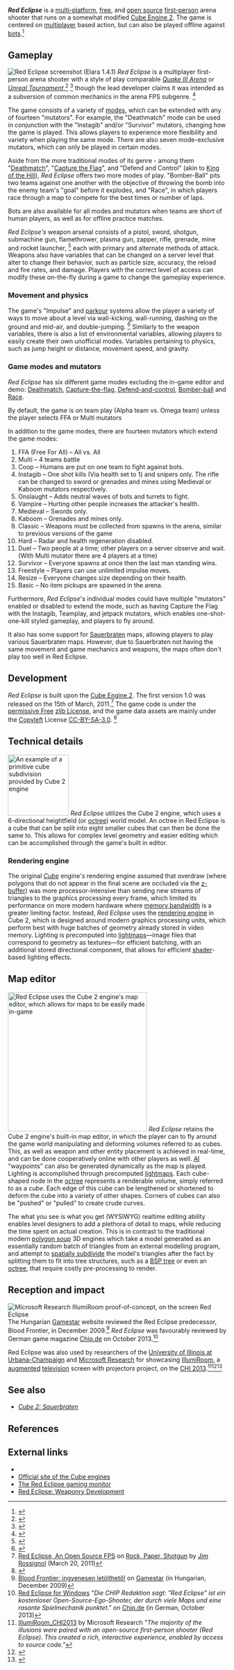 {{Infobox video game
| title     = Red Eclipse
| image     = Red Eclipse.png
| caption   = The Red Eclipse logo
| developer = Quinton Reeves, Lee Salzman
| engine    = [[Cube 2: Sauerbraten|Cube Engine 2]]
| released = '''Version 1.0''': <br/> {{date|2011-03-26}} <br/> '''Version 1.5.3 (''Stable'')''': <br/> {{date|2015-07-17}}
| genre     = [[First-person shooter]], [[Third-person shooter]]
| modes     = [[Multiplayer]], [[Single-player]]
| platforms = [[Cross-Platform]]
}}

'''''Red Eclipse''''' is a [[Cross-platform|multi-platform]], [[Free software|free]], and [[open source]] [[first-person shooter|first-person]] arena shooter that runs on a somewhat modified [[Cube 2: Sauerbraten|Cube Engine 2]]. The game is centered on [[multiplayer]] based action, but can also be played offline against [[Computer game bot|bots]].<ref>{{cite web |url=http://www.pcgamer.com/2011/03/31/marchs-best-free-pc-games/ |title=March's best free PC games |author=Lewis Denby |date=March 31, 2011 |work=pcgamer.com |publisher =PC Gamer |accessdate=Nov 28, 2011}}</ref>

== Gameplay ==
[[File:Red Eclipse screenshot (Elara 1.4.1).png|thumb|Red Eclipse screenshot (Elara 1.4.1)]]
''Red Eclipse'' is a multiplayer first-person arena shooter with a style of play comparable ''[[Quake III Arena]]'' or ''[[Unreal Tournament]]'',<ref>{{cite web |url=http://www.joystiq.com/2011/03/18/free-open-source-fps-red-eclipse-hits-version-1-0/ |title=Free, open source FPS 'Red Eclipse' hits version 1.0 |author=Mike Schramm |date=March 18, 2011 |work=joystiq.com |publisher=Joystiq |accessdate=April 17, 2011}}</ref>
<ref>{{cite web |url=http://www.geeky-gadgets.com/red-eclipse-version-1-0-open-source-fps-game-released-18-03-2011/ |title=Red Eclipse Version 1.0 Open Source FPS Game Released (video) |author=Julian Horsey |date=March 18, 2011 |work=geeky-gadgets.com |publisher=Geeky Gadgets |accessdate=April 17, 2011}}</ref> though the lead developer claims it was intended as a subversion of common mechanics in the arena FPS subgenre. <ref>{{cite web |url=http://forum.freegamedev.net/viewtopic.php?f=72&t=1955&p=19659#p19659|title=Re: Xonotic vs Red Eclipse|last1=Reeves|first1=Quinton|date=2011-09-09|website=FreeGameDev Forum|accessdate=2014-03-23}}</ref>

The game consists of a variety of [[Game mode#Game modes|modes]], which can be extended with any of fourteen "mutators". For example, the "Deathmatch" mode can be used in conjunction with the "Instagib" and/or "Survivor" mutators, changing how the game is played. This allows players to experience more flexibility and variety when playing the same mode. There are also seven mode-exclusive mutators, which can only be played in certain modes.

Aside from the more traditional modes of its genre - among them "[[Deathmatch|Deathmatch]]", "[[Capture-the-flag|Capture the Flag]]", and "Defend and Control" (akin to [[King of the Hill (game)|King of the Hill]]), ''Red Eclipse'' offers two more modes of play. "Bomber-Ball" pits two teams against one another with the objective of throwing the bomb into the enemy team's "goal" before it explodes, and "Race", in which players race through a map to compete for the best times or number of laps.

Bots are also available for all modes and mutators when teams are short of human players, as well as for offline practice matches.

''Red Eclipse's'' weapon arsenal consists of a pistol, sword, shotgun, submachine gun, flamethrower, plasma gun, zapper, rifle, grenade, mine and rocket launcher, <ref>{{cite web |url=http://redeclipse.net/wiki/Weapons |title=Weapons - Red Eclipse Wiki |accessdate=July 3, 2015}}</ref> each with primary and alternate methods of attack. Weapons also have variables that can be changed on a server level that alter to change their behavior, such as particle size, accuracy, the reload and fire rates, and damage. Players with the correct level of access can modify these on-the-fly during a game to change the gameplay experience.

=== Movement and physics ===
The game's "Impulse" and [[parkour]] systems allow the player a variety of ways to move about a level via wall-kicking, wall-running, dashing on the ground and mid-air, and double-jumping. <ref>{{cite web |url=http://www.indiegamereviewer.com/red-eclipse-an-open-source-fast-paced-classic-shooter/ |title=Red Eclipse - An open source fast-paced classic shooter |author=Michael Brune |date=January 24, 2012 |work=indiegamereviewer.com |publisher=Indie Game Reviewer |accessdate=January 26, 2012}}</ref> Similarly to the weapon variables, there is also a list of environmental variables, allowing players to easily create their own unofficial modes. Variables pertaining to physics, such as jump height or distance, movement speed, and gravity.

=== Game modes and mutators ===
''Red Eclipse'' has six different game modes excluding the in-game editor and demo: [[Deathmatch]], [[Capture-the-flag]], [[Defend-and-control]], [[Bomber-ball]] and [[Race]].

By default, the game is on team play (Alpha team vs. Omega team) unless the player selects FFA or Multi mutators

In addition to the game modes, there are fourteen mutators which extend the game modes:
# FFA (Free For All) –  All vs. All
# Multi – 4 teams battle
# Coop – Humans are put on one team to fight against bots.
# Instagib – One shot kills (Via health set to 1) and snipers only. The rifle can be changed to sword or grenades and mines using Medieval or Kaboom mutators respectively.
# Onslaught – Adds neutral waves of bots and turrets to fight.
# Vampire – Hurting other people increases the attacker's health.
# Medieval – Swords only.
# Kaboom – Grenades and mines only.
# Classic – Weapons must be collected from spawns in the arena, similar to previous versions of the game
# Hard – Radar and health regeneration disabled.
# Duel – Two people at a time; other players on a server observe and wait. (With Multi mutator there are 4 players at a time)
# Survivor – Everyone spawns at once then the last man standing wins.
# Freestyle – Players can use unlimited impulse moves.
# Resize – Everyone changes size depending on their health.
# Basic – No item pickups are spawned in the arena.

Furthermore, ''Red Eclipse'''s individual modes could have multiple "mutators" enabled or disabled to extend the mode, such as having Capture the Flag with the Instagib, Teamplay, and jetpack mutators, which enables one-shot-one-kill styled gameplay, and players to fly around.

It also has some support for [[Cube 2: Sauerbraten|Sauerbraten]] maps, allowing players to play various Sauerbraten maps. However, due to Sauerbraten not having the same movement and game mechanics and weapons, the maps often don't play too well in Red Eclipse.

==Development==
''Red Eclipse'' is built upon the  [[Cube 2: Sauerbraten|Cube Engine 2]]. The first version 1.0 was released on the 15th of March, 2011.<ref>[https://www.rockpapershotgun.com/2011/03/20/red-eclipse-an-open-source-fps/ Red Eclipse, An Open Source FPS] on [[Rock, Paper, Shotgun]] by [[Jim Rossignol]] (March 20, 2011)</ref> The game code is under the [[Permissive free software license|permissive Free]] [[zlib License]], and the game data assets are mainly under the [[Copyleft]] License [[Creative Commons licenses|CC-BY-SA-3.0]]. <ref>{{cite web |url=http://redeclipse.svn.sourceforge.net/viewvc/redeclipse/license.txt?view=markup |title=Red Eclipse license |author=Red Eclipse Team |date=January 24, 2012 |work=sourceforge.net |publisher=Red Eclipse Team |accessdate=January 26, 2012}}</ref>

==Technical details==
[[Image:Sauer editing-1--.png|thumb|140px|right|An example of a primitive cube subdivision provided by Cube 2 engine]]
''Red Eclipse'' utilizes the Cube 2 engine, which uses a 6-directional heightfield (or [[octree]]) world model. An octree in Red Eclipse is a cube that can be split into eight smaller cubes that can then be done the same to. This allows for complex level geometry and easier editing which can be accomplished through the game's built in editor.

===Rendering engine===
The original ''[[Cube (video game)|Cube]]'' engine's rendering engine assumed that overdraw (where polygons that do not appear in the final scene are occluded via the [[z-buffering|z-buffer]]) was more processor-intensive than sending new streams of triangles to the graphics processing every frame, which limited its performance on more modern hardware where [[memory bandwidth]] is a greater limiting factor. Instead, ''Red Eclipse'' uses the [[Rendering (computer graphics)|rendering engine]] in Cube 2, which is designed around modern graphics processing units, which perform best with huge batches of geometry already stored in video memory. Lighting is precomputed into [[lightmap]]s—image files that correspond to geometry as textures—for efficient batching, with an additional stored directional component, that allows for efficient [[shader (computer science)|shader]]-based lighting effects.

== Map editor ==
[[Image:Screenshot of Fortitude,a Red Eclipse map,being edited.png|thumb|320px|Red Eclipse uses the Cube 2 engine's map editor, which allows for maps to be easily made in-game]]
''Red Eclipse'' retains the Cube 2 engine's built-in map editor, in which the player can to fly around the game world manipulating and deforming volumes referred to as cubes. This, as well as weapon and other entity placement is achieved in real-time, and can be done cooperatively online with other players as well. [[Artificial Intelligence|AI]] "waypoints" can also be generated dynamically as the map is played. Lighting is accomplished through precomputed [[lightmap]]s. Each cube-shaped node in the [[octree]] represents a renderable volume, simply referred to as a ''cube''. Each edge of this cube can be lengthened or shortened to deform the cube into a variety of other shapes. Corners of cubes can also be "pushed" or "pulled" to create crude curves.

The what you see is what you get (WYSIWYG) realtime editing ability  enables level designers to add a plethora of detail to maps, while reducing the time spent on actual creation. This is in contrast to the traditional modern [[polygon soup]] 3D engines which take a model generated as an essentially random batch of triangles from an external modelling program, and attempt to [[spatial subdivision|spatially subdivide]] the model's triangles after the fact by splitting them to fit into tree structures, such as a [[binary space partitioning|BSP tree]] or even an [[octree]], that require costly pre-processing to render.

== Reception and impact ==
[[File:IllumiRoom.png|thumbnail|[[Microsoft Research]] [[IllumiRoom]] proof-of-concept, on the screen Red Eclipse]]
The Hungarian [[Gamestar]] website reviewed the Red Eclipse predecessor, Blood Frontier, in December 2009.<ref>[http://www.gamestar.hu/hir/blood-frontier-ingyenesen-letoltheto-43295.html Blood Frontier: ingyenesen letölthető!] on [[Gamestar]] (in Hungarian, December 2009)</ref> ''Red Eclipse'' was favourably reviewed by German game magazine [[Chip.de]] on October 2013.<ref>[http://www.chip.de/downloads/Red-Eclipse-fuer-Windows-Galactic-Edition_48022095.html Red Eclipse for Windows] ''"Die CHIP Redaktion sagt: "Red Eclipse" ist ein kostenloser Open-Source-Ego-Shooter, der durch viele Maps und eine rasante Spielmechanik punktet."'' on [[Chip.de]] (in German, October 2013)</ref>

Red Eclipse was also used by researchers of the [[University of Illinois at Urbana-Champaign]] and [[Microsoft Research]] for showcasing [[IllumiRoom]], a [[augmented reality|augmented]] [[television]] screen with projectors project, on the [[Conference on Human Factors in Computing Systems|CHI 2013]].<ref>[http://research.microsoft.com/en-us/projects/illumiroom/IllumiRoom_CHI2013_BJones.pdf IllumiRoom_CHI2013] by Microsoft Research ''"The  majority of the illusions were paired with an open-source first-person shooter (Red  Eclipse). This created a rich, interactive experience, enabled by access to source code."''</ref><ref>{{cite web |title=Microsoft IllumiRoom is a coffee table projector designed for the next-generation Xbox |url=http://www.theverge.com/2013/4/29/4281228/microsoft-illumiroom-table-projector-for-next-xbox |author=Tom Warren |work=[[The Verge]] |publisher=[[Vox Media]] |date=29 April 2013 |accessdate=29 April 2013}}</ref><ref name="CHI2013Paper">{{cite journal |last1=Jones |first1=Brett R |last2=Benko |first2=Hrvoje |last3=Ofek |first3=Eyal |last4=Wilson |first4=Andrew D |year=2013 |title=IllumiRoom: Peripheral Projected Illusions for Interactive Experiences |url=http://research.microsoft.com/en-us/projects/illumiroom/IllumiRoom_CHI2013_BJones.pdf |accessdate=29 April 2013}}</ref>

== See also ==
* ''[[Cube 2: Sauerbraten]]''

==References==
<references></references>

== External links ==
* {{official website}}
* [http://strlen.com/cube/ Official site of the Cube engines]
* [http://redflare.ofthings.net/ The Red Eclipse gaming monitor]
*[http://www.instructables.com/id/Red-Eclipse-Weaponry-Development/ Red Eclipse: Weaponry Development]
